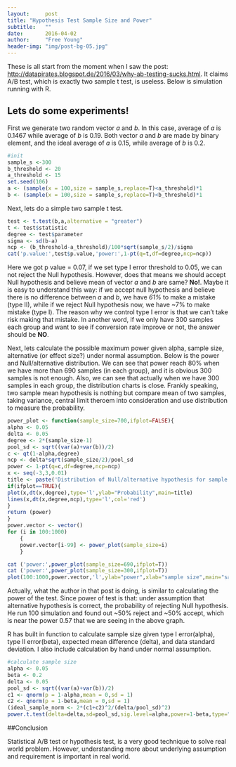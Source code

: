 ```yaml
---
layout:     post
title: "Hypothesis Test Sample Size and Power"
subtitle:   ""
date:       2016-04-02
author:     "Free Young"
header-img: "img/post-bg-05.jpg"
---
```


These is all start from the moment when I saw the post: <http://datapirates.blogspot.de/2016/03/why-ab-testing-sucks.html>. It claims A/B test, which is exactly two sample t test, is useless. Below is simulation running with R.

## Lets do some experiments!

First we generate two random vector *a* and *b*. In this case, average of *a* is 0.1467 while average of *b* is 0.19. Both vector *a* and *b* are made by binary element, and the ideal average of *a* is 0.15, while average of *b* is 0.2.



```r
#init
sample_s <-300
b_threshold <- 20
a_threshold <- 15
set.seed(106)
a <- (sample(x = 100,size = sample_s,replace=T)<a_threshold)*1
b <- (sample(x = 100,size = sample_s,replace=T)<b_threshold)*1
```



Next, lets do a simple two sample t test.


```r
test <- t.test(b,a,alternative = "greater")
t <- test$statistic
degree <- test$parameter
sigma <- sd(b-a)
ncp <- (b_threshold-a_threshold)/100*sqrt(sample_s/2)/sigma
cat('p.value:',test$p.value,'power:',1-pt(q=t,df=degree,ncp=ncp))
```

Here we got p value = 0.07, if we set type I error threshold to 0.05, we can not reject the Null hypothesis. However, does that means we should accept Null hypothesis and believe mean of vector *a* and *b* are same? **No!**. Maybe it is easy to understand this way: if we accept null hypothesis and believe there is no difference between *a* and *b*, we have *61%* to make a mistake (type II), while if we reject Null hypothesis now, we have ~7% to make mistake (type I). The reason why we control type I error is that we can't take risk making that mistake. In another word, if we only have 300 samples each group and want to see if conversion rate improve or not, the answer should be **NO**.



Next, lets calculate the possible maximum power given alpha, sample size, alternative (or effect size?) under normal assumption. Below is the power and Null/alternative distribution. We can see that power reach 80% when we have more than 690 samples (in each group), and it is obvious 300 samples is not enough. Also, we can see that actually when we have 300 samples in each group, the distribution charts is close. Frankly speaking, two sample mean hypothesis is nothing but compare mean of two samples, taking variance, central limit theroem into consideration and use distribution to measure the probability.



```r
power_plot <- function(sample_size=700,ifplot=FALSE){
alpha <- 0.05
delta <- 0.05
degree <- 2*(sample_size-1)
pool_sd <- sqrt((var(a)+var(b))/2)
c <- qt(1-alpha,degree) 
ncp <- delta*sqrt(sample_size/2)/pool_sd
power <- 1-pt(q=c,df=degree,ncp=ncp)
x <- seq(-3,3,0.01)
title <- paste('Distribution of Null/alternative hypothesis for sample size=',sample_size)
if(ifplot==TRUE){
plot(x,dt(x,degree),type='l',ylab="Probability",main=title)    
lines(x,dt(x,degree,ncp),type='l',col='red')
}
return (power)
}
power.vector <- vector()
for (i in 100:1000)
    {
    power.vector[i-99] <- power_plot(sample_size=i)
    }
```


```r
cat ('power:',power_plot(sample_size=690,ifplot=T))
cat ('power:',power_plot(sample_size=300,ifplot=T))
plot(100:1000,power.vector,'l',ylab="power",xlab="sample size",main="sample size vs power")

```

Actually, what the author in that post is doing, is similar to calculating the power of the test. Since power of test is that: under assumption that alternative hypothesis is correct, the probability of rejecting Null hypothesis. He run 100 simulation and found out ~50% reject and ~50% accept, which is near the power 0.57 that we are seeing in the above graph.



R has built in function to calculate sample size given type I error(alpha), type II error(beta), expected mean difference (delta), and data standard deviation. I also include calculation by hand under normal assumption. 



```r
#calculate sample size
alpha <- 0.05
beta <- 0.2
delta <- 0.05
pool_sd <- sqrt((var(a)+var(b))/2)
c1 <- qnorm(p = 1-alpha,mean = 0,sd = 1)
c2 <- qnorm(p = 1-beta,mean = 0,sd = 1)
(ideal_sample_norm <- 2*(c1+c2)^2/(delta/pool_sd)^2)
power.t.test(delta=delta,sd=pool_sd,sig.level=alpha,power=1-beta,type="two.sample",alternative="one.sided")

```

##Conclusion

Statistical A/B test or hypothesis test, is a very good technique to solve real world problem. However, understanding more about underlying assumption and requirement is important in real world.

